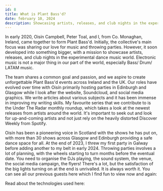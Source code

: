 ---
id: 8
title: What is Plant Bass'd?
date: february 10, 2024
description: Showcasing artists, releases, and club nights in the experimental dance music world.
---


<ImgPositioner>
  <Picture src={plantbassd} alt="plant bass'd icon" />
</ImgPositioner>

In early 2020, Oisín Campbell, Peter Toal, and I, from Co. Monaghan, Ireland, came together to form Plant Bass'd. Initially, the collective's main focus was sharing our love for music and throwing parties. However, it soon developed into something bigger, with a mission to showcase artists, releases, and club nights in the experimental dance music world. Electronic music is not a major thing in our part of the world, especially Bass/ Drum/ LATAM music.

The team shares a common goal and passion, and we aspire to create unforgettable Plant Bass'd events across Ireland and the UK. Our roles have evolved over time with Oisín primarily hosting parties in Edinburgh and Glasgow while I look after the website, Soundcloud, and social media graphics. We write articles about various subjects and it has been immense in improving my writing skills. My favourite series that we contribute to is the Under The Radar monthly roundup, which takes a look at the newest releases from artists around the world. It's important to seek out and look for up-and-coming artists and not just rely on the heavily distorted Discover Weekly from Spotify.

Oisín has been a pioneering voice in Scotland with the shows he has put on, with more than 30 shows across Glasgow and Edinburgh providing a safe dance space for all. At the end of 2023, I threw my first party in Galway before adding another to my belt in early 2024. Throwing parties involves a lot of planning, with the wheels starting to turn months before the eventual date. You need to organise the DJs playing, the sound system, the venue, the social media campaign, the flyers! There's a lot, but the satisfaction of the big lights turning on at the end is unrivalled. It is always worth it. You can see all our previous guests here which I find fun to view now and again: <Anchor link="https://www.plantbassd.com/previous-guests" text="Previous Guests" variant="link" isExternal />

Read about the technologies used here: <Anchor link="/projects/plant-bassd" text="Plant Bass'd" variant="link" />
